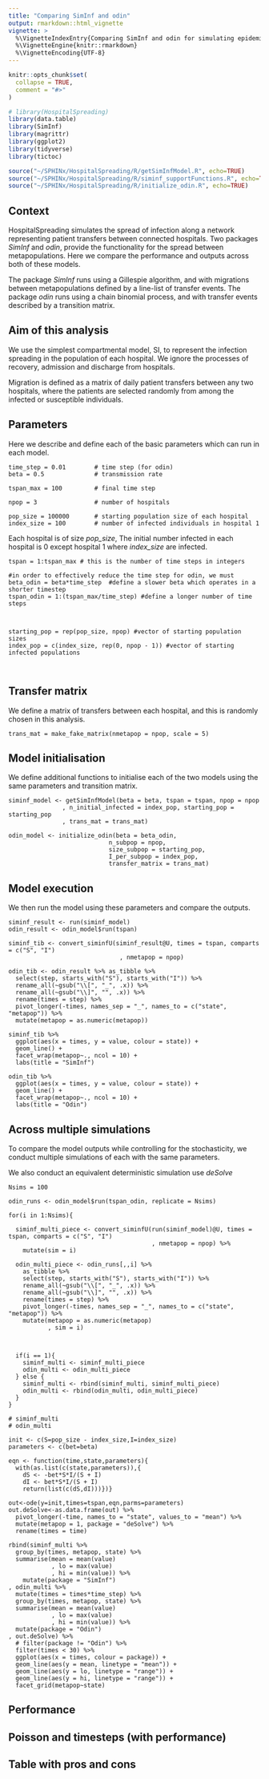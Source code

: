 ```yaml
---
title: "Comparing SimInf and odin"
output: rmarkdown::html_vignette
vignette: >
  %\VignetteIndexEntry{Comparing SimInf and odin for simulating epidemics on a network}
  %\VignetteEngine{knitr::rmarkdown}
  %\VignetteEncoding{UTF-8}
---
```


```r
knitr::opts_chunk$set(
  collapse = TRUE,
  comment = "#>"
)
```

```r
# library(HospitalSpreading)
library(data.table)
library(SimInf)
library(magrittr)
library(ggplot2)
library(tidyverse)
library(tictoc)

source("~/SPHINx/HospitalSpreading/R/getSimInfModel.R", echo=TRUE)
source("~/SPHINx/HospitalSpreading/R/siminf_supportFunctions.R", echo=TRUE)
source("~/SPHINx/HospitalSpreading/R/initialize_odin.R", echo=TRUE)

```

## Context 

HospitalSpreading simulates the spread of infection along a network representing patient transfers between connected hospitals. Two packages *SimInf* and *odin*, provide the functionality for the spread between metapopulations. Here we compare the performance and outputs across both of these models.

The package *SimInf* runs using a Gillespie algorithm, and with migrations between metapopulations defined by a line-list of transfer events. The package *odin* runs using a chain binomial process, and with transfer events described by a transition matrix. 

## Aim of this analysis

We use the simplest compartmental model, SI, to represent the infection spreading in the population of each hospital. We ignore the processes of recovery, admission and discharge from hospitals. 

Migration is defined as a matrix of daily patient transfers between any two hospitals, where the patients are selected randomly from among the infected or susceptible individuals. 

## Parameters

Here we describe and define each of the basic parameters which can run in each model.
```call_parameters
time_step = 0.01        # time step (for odin)
beta = 0.5              # transmission rate

tspan_max = 100         # final time step

npop = 3                # number of hospitals

pop_size = 100000       # starting population size of each hospital
index_size = 100        # number of infected individuals in hospital 1
```
Each hospital is of size *pop_size*, The initial number infected in each hospital is 0 except hospital 1 where *index_size* are infected.

```hidden_parameters


tspan = 1:tspan_max # this is the number of time steps in integers

#in order to effectively reduce the time step for odin, we must
beta_odin = beta*time_step  #define a slower beta which operates in a shorter timestep
tspan_odin = 1:(tspan_max/time_step) #define a longer number of time steps



starting_pop = rep(pop_size, npop) #vector of starting population sizes
index_pop = c(index_size, rep(0, npop - 1)) #vector of starting infected populations



```
## Transfer matrix
We define a matrix of transfers between each hospital, and this is randomly chosen in this analysis.
```transfer_matrix
trans_mat = make_fake_matrix(nmetapop = npop, scale = 5)
```

## Model initialisation
We define additional functions to initialise each of the two models using the same parameters and transition matrix.

```init_models
siminf_model <- getSimInfModel(beta = beta, tspan = tspan, npop = npop
               , n_initial_infected = index_pop, starting_pop = starting_pop
               , trans_mat = trans_mat)

odin_model <- initialize_odin(beta = beta_odin,
                            n_subpop = npop,
                            size_subpop = starting_pop,
                            I_per_subpop = index_pop,
                            transfer_matrix = trans_mat)
```
## Model execution
We then run the model using these parameters and compare the outputs.

```run_model
siminf_result <- run(siminf_model)
odin_result <- odin_model$run(tspan)

```

```plot_model
siminf_tib <- convert_siminfU(siminf_result@U, times = tspan, comparts = c("S", "I")
                               , nmetapop = npop)

odin_tib <- odin_result %>% as_tibble %>%
  select(step, starts_with("S"), starts_with("I")) %>%
  rename_all(~gsub("\\[", "_", .x)) %>%
  rename_all(~gsub("\\]", "", .x)) %>%
  rename(times = step) %>%
  pivot_longer(-times, names_sep = "_", names_to = c("state", "metapop")) %>%
  mutate(metapop = as.numeric(metapop))
```

```plot_siminf
siminf_tib %>%
  ggplot(aes(x = times, y = value, colour = state)) +
  geom_line() +
  facet_wrap(metapop~., ncol = 10) +
  labs(title = "SimInf")

```

```plot_odin
odin_tib %>%
  ggplot(aes(x = times, y = value, colour = state)) +
  geom_line() +
  facet_wrap(metapop~., ncol = 10) +
  labs(title = "Odin")

```

## Across multiple simulations
To compare the model outputs while controlling for the stochasticity, we conduct multiple simulations of each with the same parameters. 

We also conduct an equivalent deterministic simulation use *deSolve*

```set_nsims
Nsims = 100
```

```run_multisims
odin_runs <- odin_model$run(tspan_odin, replicate = Nsims)

for(i in 1:Nsims){

  siminf_multi_piece <- convert_siminfU(run(siminf_model)@U, times = tspan, comparts = c("S", "I")
                                        , nmetapop = npop) %>%
    mutate(sim = i)

  odin_multi_piece <- odin_runs[,,i] %>%
    as_tibble %>%
    select(step, starts_with("S"), starts_with("I")) %>%
    rename_all(~gsub("\\[", "_", .x)) %>%
    rename_all(~gsub("\\]", "", .x)) %>%
    rename(times = step) %>%
    pivot_longer(-times, names_sep = "_", names_to = c("state", "metapop")) %>%
    mutate(metapop = as.numeric(metapop)
           , sim = i)



  if(i == 1){
    siminf_multi <- siminf_multi_piece
    odin_multi <- odin_multi_piece
  } else {
    siminf_multi <- rbind(siminf_multi, siminf_multi_piece)
    odin_multi <- rbind(odin_multi, odin_multi_piece)
  }
}

# siminf_multi
# odin_multi
```

```deterministic_model

init <- c(S=pop_size - index_size,I=index_size)
parameters <- c(bet=beta)

eqn <- function(time,state,parameters){
  with(as.list(c(state,parameters)),{
    dS <- -bet*S*I/(S + I)
    dI <- bet*S*I/(S + I)
    return(list(c(dS,dI)))})}

out<-ode(y=init,times=tspan,eqn,parms=parameters)
out.deSolve<-as.data.frame(out) %>%
  pivot_longer(-time, names_to = "state", values_to = "mean") %>%
  mutate(metapop = 1, package = "deSolve") %>%
  rename(times = time)
```


```plot_multi
rbind(siminf_multi %>%
  group_by(times, metapop, state) %>%
  summarise(mean = mean(value)
            , lo = max(value)
            , hi = min(value)) %>%
    mutate(package = "SimInf")
, odin_multi %>%
  mutate(times = times*time_step) %>%
  group_by(times, metapop, state) %>%
  summarise(mean = mean(value)
            , lo = max(value)
            , hi = min(value)) %>%
  mutate(package = "Odin")
, out.deSolve) %>%
  # filter(package != "Odin") %>%
  filter(times < 30) %>%
  ggplot(aes(x = times, colour = package)) +
  geom_line(aes(y = mean, linetype = "mean")) +
  geom_line(aes(y = lo, linetype = "range")) +
  geom_line(aes(y = hi, linetype = "range")) +
  facet_grid(metapop~state)
```
## Performance

## Poisson and timesteps (with performance)

## Table with pros and cons






